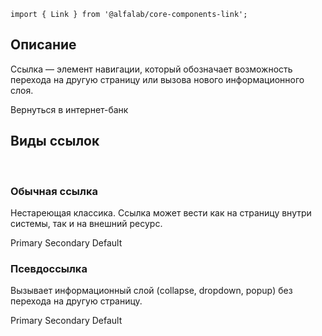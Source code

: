 


<Meta title='Компоненты|Link' component={Link} />

<Title>
    Link ({name}@{version})
</Title>

```tsx
import { Link } from '@alfalab/core-components-link';
```

## Описание

Ссылка — элемент навигации, который обозначает возможность перехода на другую страницу
или вызова нового информационного слоя.

<Story name='Песочница'>
    <Link
        view={select('view', VIEWS, 'primary')}
        pseudo={boolean('pseudo', false)}
        href={text('href', '')}
    >
        Вернуться в интернет-банк
    </Link>
</Story>

<Props of={Link} />

## Виды ссылок
<br />

### Обычная ссылка
Нестареющая классика. Ссылка может вести как на страницу внутри системы, так и на внешний ресурс.

<Preview>
    <Container>
        <Row>
            <Link view="primary">
                Primary
            </Link>
        </Row>
         <Row>
            <Link view="secondary">
                Secondary
            </Link>
        </Row>
         <Row>
            <Link view="default">
                Default
            </Link>
        </Row>
    </Container>
</Preview>

### Псевдоссылка
Вызывает информационный слой (collapse, dropdown, popup) без перехода на другую страницу.

<Preview>
    <Container>
        <Row>
            <Link view="primary" pseudo={true}>
                Primary
            </Link>
        </Row>
         <Row>
            <Link view="secondary" pseudo={true}>
                Secondary
            </Link>
        </Row>
         <Row>
            <Link view="default" pseudo={true}>
                Default
            </Link>
        </Row>
    </Container>
</Preview>